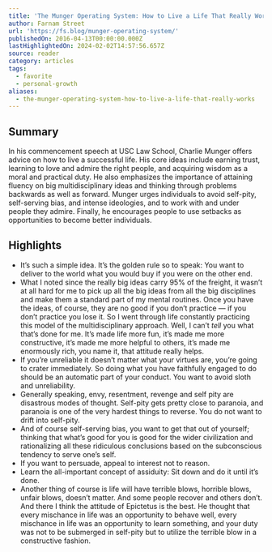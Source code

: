 ```yaml
---
title: 'The Munger Operating System: How to Live a Life That Really Works'
author: Farnam Street
url: 'https://fs.blog/munger-operating-system/'
publishedOn: 2016-04-13T00:00:00.000Z
lastHighlightedOn: 2024-02-02T14:57:56.657Z
source: reader
category: articles
tags:
  - favorite
  - personal-growth
aliases:
  - the-munger-operating-system-how-to-live-a-life-that-really-works
---
```

## Summary

In his commencement speech at USC Law School, Charlie Munger offers advice on how to live a successful life. His core ideas include earning trust, learning to love and admire the right people, and acquiring wisdom as a moral and practical duty. He also emphasizes the importance of attaining fluency on big multidisciplinary ideas and thinking through problems backwards as well as forward. Munger urges individuals to avoid self-pity, self-serving bias, and intense ideologies, and to work with and under people they admire. Finally, he encourages people to use setbacks as opportunities to become better individuals.

## Highlights
- It’s such a simple idea. It’s the golden rule so to speak: You want to deliver to the world what you would buy if you were on the other end.
- What I noted since the really big ideas carry 95% of the freight, it wasn’t at all hard for me to pick up all the big ideas from all the big disciplines and make them a standard part of my mental routines. Once you have the ideas, of course, they are no good if you don’t practice — if you don’t practice you lose it.
  So I went through life constantly practicing this model of the multidisciplinary approach. Well, I can’t *tell* you what that’s done for me. It’s made life more fun, it’s made me more constructive, it’s made me more helpful to others, it’s made me enormously rich, you name it, that attitude really helps.
- If you’re unreliable it doesn’t matter what your virtues are, you’re going to crater immediately. So doing what you have faithfully engaged to do should be an automatic part of your conduct. You want to avoid sloth and unreliability.
- Generally speaking, envy, resentment, revenge and self pity are disastrous modes of thought. Self-pity gets pretty close to paranoia, and paranoia is one of the very hardest things to reverse. You do not want to drift into self-pity.
- And of course self-serving bias, you want to get that out of yourself; thinking that what’s good for you is good for the wider civilization and rationalizing all these ridiculous conclusions based on the subconscious tendency to serve one’s self.
- If you want to persuade, appeal to interest not to reason.
- Learn the all-important concept of assiduity: Sit down and do it until it’s done.
- Another thing of course is life will have terrible blows, horrible blows, unfair blows, doesn’t matter. And some people recover and others don’t. And there I think the attitude of Epictetus is the best. He thought that every mischance in life was an opportunity to behave well, every mischance in life was an opportunity to learn something, and your duty was not to be submerged in self-pity but to utilize the terrible blow in a constructive fashion.
